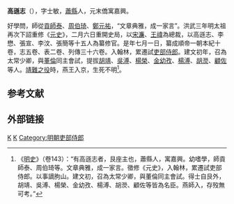 '''高遜志'''（{{bd|?||?||}}），字士敏，[[蕭縣|蕭縣]]人，元末僑寓嘉興。

好學問，師從[[貢師泰|貢師泰]]、[[周伯琦|周伯琦]]、[[鄭元祐|鄭元祐]]，“文章典雅，成一家言”。洪武三年明太祖再次下詔重修《[[元史|元史]]》，二月六日重開史局，以[[宋濂|宋濂]]、[[王禕|王禕]]為總裁，以高遜志、李懋、張宣、李汶、張簡等十五人為纂修官。是年七月一日，纂成順帝一朝本紀十卷，志五卷、表二卷、列傳三十六卷。入翰林，累遷試[[吏部侍郎|吏部侍郎]]。建文初年，召為太常少卿，與[[董倫|董倫]]同主會試，提拔[[胡靖|胡靖]]、[[吳溥|吳溥]]、[[楊榮|楊榮]]、[[金幼孜|金幼孜]]、[[楊溥|楊溥]]、[[胡濙|胡濙]]、[[顧佐|顧佐]]等人。[[靖難之役|靖難之役]]時，燕王入京，生死不明<ref>《[[明史|明史]]》（卷143）：“有高遜志者，艮座主也，蕭縣人，寓嘉興。幼嗜學，師貢師泰、周伯琦等。文章典雅，成一家言。徵修《元史》，入翰林，累遷試吏部侍郎。以事謫朐山。建文初，召為太常少卿，與董倫同主會試。得士自艮外，胡靖、吳溥、楊榮、金幼孜、楊溥、胡濙、顧佐等皆為名臣。燕師入，存歿無可考。”</ref>。

==参考文献==
{{wikisource|明史/卷143}}
<div class="references-small">
<references />
</div>

== 外部链接 ==


[[Category:明朝歷史學家|K]]
[[Category:靖難之役人物|K]]
[[Category:明朝吏部侍郎|Category:明朝吏部侍郎]]